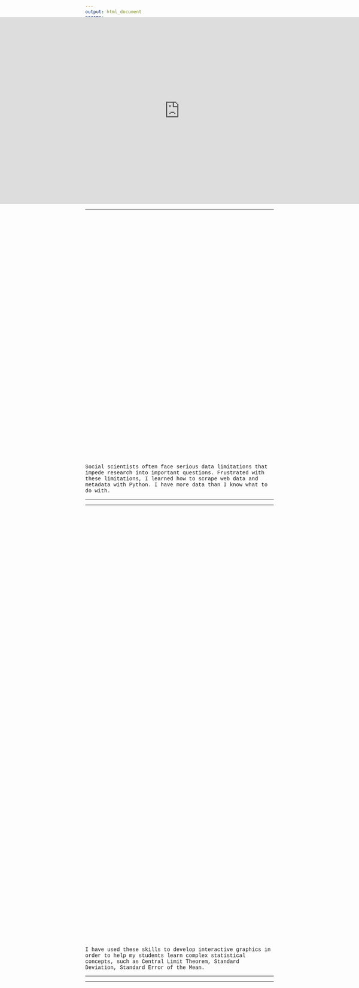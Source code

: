 ```yaml
---
output: html_document
params: 
    set_title: "Data Visualization"
title: "`r params$set_title`"
---
```


<!-- Load an icon library -->
<link rel="stylesheet" href="https://cdnjs.cloudflare.com/ajax/libs/font-awesome/4.7.0/css/font-awesome.min.css">
<!-- style -->
<link rel="stylesheet" href="style.css" type="text/css">
<!-- header -->
<div class="flex-container">
<div class="topnav"><a href="index.html"><i class="fa fa-lg fa-exclamation-circle"></i> joseph broad</a>
  <a href="teaching.html">teaching</a>
  <a href="data.html">data</a>
  <a href="https://www.dropbox.com/s/kyw2nyk7o27fwwy/jbroadcv0419.pdf?dl=0">cv</a>
  <div class="topnav-right"><a href="https://www.linkedin.com/in/joseph-broad-557071a9/"><i class="fa fa-lg fa-linkedin"></i></a>
    <a href="https://twitter.com/therealjoebroad"><i class="fa fa-lg fa-twitter"></i></a>
    <a href="https://github.com/jbroad"><i class="fa fa-lg fa-github"></i></a>
    <a href="mailto:jbroad@ucdavis.edu"><i class="fa fa-lg fa-envelope"></i></a>
    </div>
</div>
</div>

<div class="flex-container" style = "margin-top: 80px;">
  <div class="box">
  <p><font face = "courier">I know how to use these programs.
  </p>
***
<p>images</p>
***
</div>
</div>

<div class="flex-container" style = "margin-top: 180px;">
  <div class="box">
  <p><font face = "courier">To supplement my formal methodological training, I have devoted much of my (limited) free time in graduate school to developing programming skills in creating visually attractive and interactive graphics.
  </p>
***
<iframe src ="https://josephbroad.shinyapps.io/shiny/"
  style="border: 1px; 
  position:absolute;top:0px;left:0px;
  margin-top:100px;
  overflow:hidden;
  width: 100vw; 
  height: 500px;"/>
</iframe>
***
</div>
</div>

<div class="flex-container" style = "margin-top: 680px;">
  <div class="box">
  <p><font face = "courier">
  Social scientists often face serious data limitations that impede research into important questions. Frustrated with these limitations, I learned how to scrape web data and metadata with Python. I have more data than I know what to do with.
  </p>
***
<iframe src ="https://josephbroad.shinyapps.io/shiny/"
  style="border: 1px; 
  position:absolute;top:0px;left:0px;
  margin-top:100px;
  overflow:hidden;
  width: 100vw; 
  height: 500px;"/>
</iframe>
***
</div>
</div>

<div class="flex-container" style = "margin-top: 1180px;">
  <div class="box">
  <p><font face = "courier">
  I have used these skills to develop interactive graphics in order to help my students learn complex statistical concepts, such as Central Limit Theorem, Standard Deviation, Standard Error of the Mean.
  </p>
***
<iframe src ="https://josephbroad.shinyapps.io/stats/"
  style="border: 1px; 
  position:absolute;top:0px;left:0px;
  margin-top:100px;
  overflow:hidden;
  width: 100vw; 
  height: 500px;"/>
</iframe>
***
</div>
</div>

<div class="flex-container" style = "margin-top: 1680px;">
  <div class="box">
  <p><font face = "courier">
  I also try to make abstract statistical concepts more approachable by putting them into the more familiar context of dice rolls in Dungeons and Dragons battle mechanics:
  </p>
***
<iframe src ="https://josephbroad.shinyapps.io/dndstats/"
  style="border: 1px; 
  position:absolute;top:0px;left:0px;
  margin-top:100px;
  overflow:hidden;
  width: 100vw; 
  height: 500px;"/>
</iframe>
***
</div>
</div>




